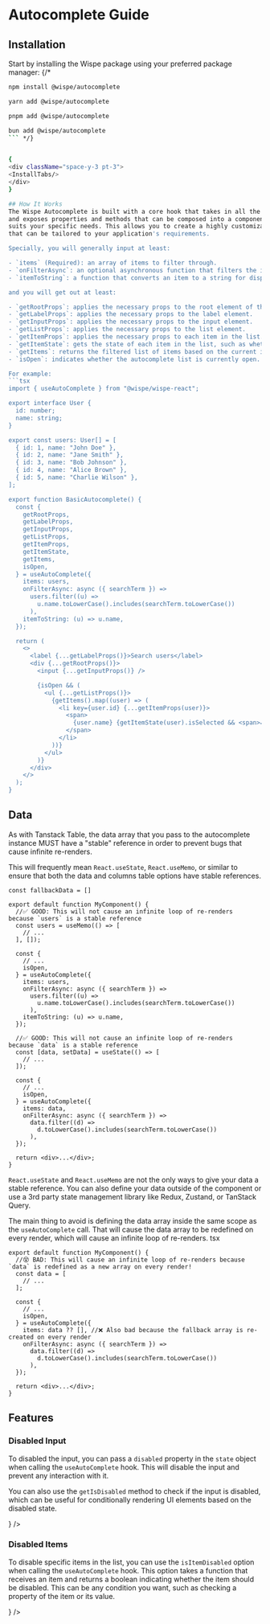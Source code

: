 


# Autocomplete Guide

## Installation
Start by installing the Wispe package using your preferred package manager:
{/* 
```bash
npm install @wispe/autocomplete
```
```bash
yarn add @wispe/autocomplete
```
```bash
pnpm add @wispe/autocomplete
```
```bash
bun add @wispe/autocomplete
``` */}


{
<div className="space-y-3 pt-3">
<InstallTabs/>
</div>
}

## How It Works
The Wispe Autocomplete is built with a core hook that takes in all the information that it needs,
and exposes properties and methods that can be composed into a component that
suits your specific needs. This allows you to create a highly customizable autocomplete component
that can be tailored to your application's requirements.

Specially, you will generally input at least:

- `items` (Required): an array of items to filter through.
- `onFilterAsync`: an optional asynchronous function that filters the items based on the current input value.
- `itemToString`: a function that converts an item to a string for display purposes (not needed for primitive lists).

and you will get out at least:

- `getRootProps`: applies the necessary props to the root element of the autocomplete component.
- `getLabelProps`: applies the necessary props to the label element.
- `getInputProps`: applies the necessary props to the input element.
- `getListProps`: applies the necessary props to the list element.
- `getItemProps`: applies the necessary props to each item in the list.
- `getItemState`: gets the state of each item in the list, such as whether it is selected or focused.
- `getItems`: returns the filtered list of items based on the current input value.
- `isOpen`: indicates whether the autocomplete list is currently open.

For example:
```tsx
import { useAutoComplete } from "@wispe/wispe-react";

export interface User {
  id: number;
  name: string;
}

export const users: User[] = [
  { id: 1, name: "John Doe" },
  { id: 2, name: "Jane Smith" },
  { id: 3, name: "Bob Johnson" },
  { id: 4, name: "Alice Brown" },
  { id: 5, name: "Charlie Wilson" },
];

export function BasicAutocomplete() {
  const {
    getRootProps,
    getLabelProps,
    getInputProps,
    getListProps,
    getItemProps,
    getItemState,
    getItems,
    isOpen,
  } = useAutoComplete({
    items: users,
    onFilterAsync: async ({ searchTerm }) =>
      users.filter((u) =>
        u.name.toLowerCase().includes(searchTerm.toLowerCase())
      ),
    itemToString: (u) => u.name,
  });

  return (
    <>
      <label {...getLabelProps()}>Search users</label>
      <div {...getRootProps()}>
        <input {...getInputProps()} />

        {isOpen && (
          <ul {...getListProps()}>
            {getItems().map((user) => (
              <li key={user.id} {...getItemProps(user)}>
                <span>
                  {user.name} {getItemState(user).isSelected && <span>✓</span>}
                </span>
              </li>
            ))}
          </ul>
        )}
      </div>
    </>
  );
}
```

## Data
As with Tanstack Table, the data array that you pass to the autocomplete instance MUST have a "stable" reference in order to prevent bugs that cause infinite re-renders.

This will frequently mean `React.useState`, `React.useMemo`, or similar to ensure that both the data and columns table options have stable references.

```tsx
const fallbackData = []

export default function MyComponent() {
  //✅ GOOD: This will not cause an infinite loop of re-renders because `users` is a stable reference
  const users = useMemo(() => [
    // ...
  ], []);

  const {
    // ...
    isOpen,
  } = useAutoComplete({
    items: users,
    onFilterAsync: async ({ searchTerm }) =>
      users.filter((u) =>
        u.name.toLowerCase().includes(searchTerm.toLowerCase())
      ),
    itemToString: (u) => u.name,
  });

  //✅ GOOD: This will not cause an infinite loop of re-renders because `data` is a stable reference
  const [data, setData] = useState(() => [
    // ...
  ]);

  const {
    // ...
    isOpen,
  } = useAutoComplete({
    items: data,
    onFilterAsync: async ({ searchTerm }) =>
      data.filter((d) =>
        d.toLowerCase().includes(searchTerm.toLowerCase())
      ),
  });

  return <div>...</div>;
}
```

`React.useState` and `React.useMemo` are not the only ways to give your data a stable reference. You can also define your 
data outside of the component or use a 3rd party state management library like Redux, Zustand, or TanStack Query.

The main thing to avoid is defining the data array inside the same scope as the `useAutoComplete` call. That will 
cause the data array to be redefined on every render, which will cause an infinite loop of re-renders.
tsx

```tsx
export default function MyComponent() {
  //😵 BAD: This will cause an infinite loop of re-renders because `data` is redefined as a new array on every render!
  const data = [
    // ...
  ];

  const {
    // ...
    isOpen,
  } = useAutoComplete({
    items: data ?? [], //❌ Also bad because the fallback array is re-created on every render
    onFilterAsync: async ({ searchTerm }) =>
      data.filter((d) =>
        d.toLowerCase().includes(searchTerm.toLowerCase())
      ),
  });

  return <div>...</div>;
}
```

## Features

### Disabled Input
To disabled the input, you can pass a `disabled` property in the `state` object when calling the 
`useAutoComplete` hook. This will disable the input and prevent any interaction with it.

You can also use the `getIsDisabled` method to check if the input is disabled, which can 
be useful for conditionally rendering UI elements based on the disabled state.

<div className="pt-3">
  <CodePreviewTabs code={DisabledItemTsx} preview={<DisabledItem />} />
</div>

### Disabled Items
To disable specific items in the list, you can use the `isItemDisabled` option when calling the `useAutoComplete` hook.
This option takes a function that receives an item and returns a boolean indicating whether the item should be disabled.
This can be any condition you want, such as checking a property of the item or its value.


<div className="pt-3">
  <CodePreviewTabs code={DisabledInputTsx} preview={<DisabledInput />} />
</div>